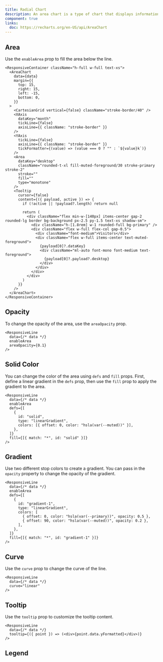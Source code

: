 ```yaml
---
title: Radial Chart
description: An area chart is a type of chart that displays information as a series of data points called 'markers' connected by straight line segments.
component: true
links:
  doc: https://recharts.org/en-US/api/AreaChart
---
```


<ComponentPreview
  name="area-chart-demo"
  className="[&_.preview]:p-6 [&_.preview]:border-t"
/>

## Area

Use the `enableArea` prop to fill the area below the line.

```tsx showLineNumbers /enableArea/
<ResponsiveContainer className="h-full w-full text-xs">
  <AreaChart
    data={data}
    margin={{
      top: 15,
      right: 15,
      left: -15,
      bottom: 0,
    }}
  >
    <CartesianGrid vertical={false} className="stroke-border/40" />
    <XAxis
      dataKey="month"
      tickLine={false}
      axisLine={{ className: "stroke-border" }}
    />
    <YAxis
      tickLine={false}
      axisLine={{ className: "stroke-border" }}
      tickFormatter={(value) => (value === 0 ? "" : `${value}k`)}
    />
    <Area
      dataKey="desktop"
      className="rounded-t-xl fill-muted-foreground/30 stroke-primary stroke-2"
      stroke=""
      fill=""
      type="monotone"
    />
    <Tooltip
      cursor={false}
      content={({ payload, active }) => {
        if (!active || !payload?.length) return null

        return (
          <div className="flex min-w-[140px] items-center gap-2 rounded-lg border bg-background px-2.5 py-1.5 text-xs shadow-sm">
            <div className="h-[1.8rem] w-1 rounded-full bg-primary" />
            <div className="flex w-full flex-col gap-0.5">
              <div className="font-medium">Visitors</div>
              <div className="flex w-full items-center text-muted-foreground">
                {payload[0]?.dataKey}
                <div className="ml-auto font-mono font-medium text-foreground">
                  {payload[0]?.payload?.desktop}
                </div>
              </div>
            </div>
          </div>
        )
      }}
    />
  </AreaChart>
</ResponsiveContainer>
```

<ComponentPreview
  name="line-chart-area"
  className="[&_.preview]:p-8 [&_.preview]:border-t"
/>

## Opacity

To change the opacity of the area, use the `areaOpacity` prop.

```tsx showLineNumbers /areaOpacity={0.1}/
<ResponsiveLine
  data={/* data */}
  enableArea
  areaOpacity={0.1}
/>
```

## Solid Color

<ComponentPreview
  name="line-chart-area-solid"
  className="[&_.preview]:p-8 [&_.preview]:border-t"
/>

You can change the color of the area using `defs` and `fill` props. First, define a linear gradient in the `defs` prop, then use the `fill` prop to apply the gradient to the area.

```tsx showLineNumbers {4-14}
<ResponsiveLine
  data={/* data */}
  enableArea
  defs={[
    {
      id: "solid",
      type: "linearGradient",
      colors: [{ offset: 0, color: "hsla(var(--muted))" }],
    },
  ]}
  fill={[{ match: "*", id: "solid" }]}
/>
```

## Gradient

<ComponentPreview
  name="line-chart-area-gradient"
  className="[&_.preview]:p-8 [&_.preview]:border-t"
/>

Use two different stop colors to create a gradient. You can pass in the `opacity` property to change the opacity of the gradient.

```tsx showLineNumbers {8-11}
<ResponsiveLine
  data={/* data */}
  enableArea
  defs={[
    {
      id: "gradient-1",
      type: "linearGradient",
      colors: [
        { offset: 0, color: "hsla(var(--primary))", opacity: 0.5 },
        { offset: 90, color: "hsla(var(--muted))", opacity: 0.2 },
      ],
    },
  ]}
  fill={[{ match: "*", id: "gradient-1" }]}
/>
```

## Curve

Use the `curve` prop to change the curve of the line.

```tsx showLineNumbers /curve="linear"/
<ResponsiveLine
  data={/* data */}
  curve="linear"
/>
```

<ComponentPreview
  name="line-chart-curve"
  className="[&_.preview]:p-8 [&_.preview]:border-t"
/>

## Tooltip

Use the `tooltip` prop to customize the tooltip content.

```tsx showLineNumbers {3}
<ResponsiveLine
  data={/* data */}
  tooltip={({ point }) => (<div>{point.data.yFormatted}</div>)}
/>
```

<ComponentPreview
  name="line-chart-tooltip"
  className="[&_.preview]:p-8 [&_.preview]:border-t"
/>

## Legend

<ComponentPreview
  name="line-chart-legend"
  className="[&_.preview]:p-8 [&_.preview]:border-t"
/>
